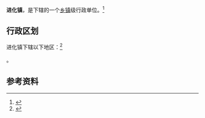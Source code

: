 {{中国乡级行政区|52/03/27/101/000}}

'''进化镇'''，是{{PRC admin/fullname|52/03/27/101/000|3}}下辖的一个[[乡镇|乡镇]]级行政单位。<ref>{{PRC admin/ref sgc|{{PRC admin/parent|52/03/27/101/000}}}}</ref>

== 行政区划 ==

进化镇下辖以下地区：<ref>{{PRC admin/ref sgc|52/03/27/101/000}}</ref>

{{PRC admin/children|52/03/27/101/000}}。

== 参考资料 ==

{{reflist}}

{{行政区划小作品}}
{{PRC admin/navcat|52/03/27/101/000}}